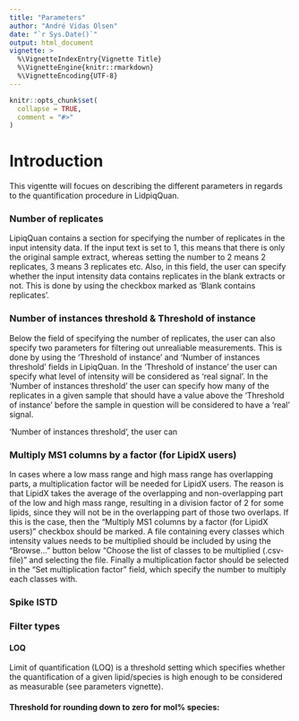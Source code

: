 ```yaml
---
title: "Parameters"
author: "André Vidas Olsen"
date: "`r Sys.Date()`"
output: html_document
vignette: >
  %\VignetteIndexEntry{Vignette Title}
  %\VignetteEngine{knitr::rmarkdown}
  %\VignetteEncoding{UTF-8}
---
```


```r
knitr::opts_chunk$set(
  collapse = TRUE,
  comment = "#>"
)
```


# Introduction
This vigentte will focues on describing the different parameters in regards to the quantification procedure in LidpiqQuan.



### Number of replicates
LipiqQuan contains a section for specifying the number of replicates in the input intensity data. If the input text is set to 1, this means that there is only the original sample extract, whereas setting the number to 2 means 2 replicates, 3 means 3 replicates etc. Also, in this field, the user can specify whether the input intensity data contains replicates in the blank extracts or not. This is done by using the checkbox marked as 'Blank contains replicates'.




### Number of instances threshold & Threshold of instance
Below the field of specifying the number of replicates, the user can also specify two parameters for filtering out unrealiable measurements. This is done by using the 'Threshold of instance' and 'Number of instances threshold' fields in LipiqQuan. In the 'Threshold of instance' the user can specify what level of intensity will be considered as 'real signal'. In the 'Number of instances threshold' the user can specify how many of the replicates in a given sample that should have a value above the 'Threshold of instance' before the sample in question will be considered to have a 'real' signal. 

'Number of instances threshold', the user can 







### Multiply MS1 columns by a factor (for LipidX users)

In cases where a low mass range and high mass range has overlapping parts, a multiplication factor will be needed for LipidX users. The reason is that LipidX takes the average of the overlapping and non-overlapping part of the low and high mass range, resulting in a division factor of 2 for some lipids, since they will not be in the overlapping part of those two overlaps. If this is the case, then the "Multiply MS1 columns by a factor (for LipidX users)" checkbox should be marked. A file containing every classes which intensity values needs to be multiplied should be included by using the "Browse..." button below "Choose the list of classes to be multiplied (.csv-file)" and selecting the file. Finally a multiplication factor should be selected in the "Set multiplication factor" field, which specify the number to multiply each classes with.





### Spike ISTD



### Filter types


#### LOQ
Limit of quantification (LOQ) is a threshold setting which specifies whether the quantification of a given lipid/species is high enough to be considered as measurable (see parameters vignette).





#### Threshold for rounding down to zero for mol% species:

























<!-- 


This is an R Markdown document. Markdown is a simple formatting syntax for authoring HTML, PDF, and MS Word documents. For more details on using R Markdown see <http://rmarkdown.rstudio.com>.

When you click the **Knit** button a document will be generated that includes both content as well as the output of any embedded R code chunks within the document. You can embed an R code chunk like this:

```r
summary(cars)
```

You can also embed plots, for example:

```r
plot(cars)
```

Note that the `echo = FALSE` parameter was added to the code chunk to prevent printing of the R code that generated the plot.


--> 
